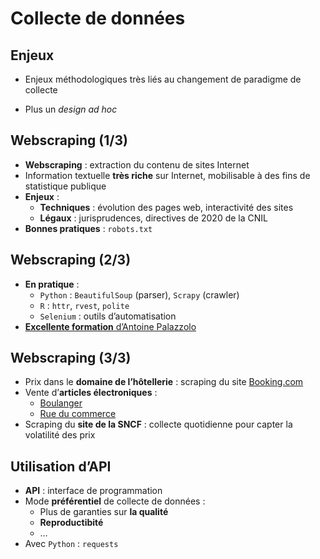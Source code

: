 # Collecte de données

## Enjeux

- Enjeux méthodologiques très liés au changement de paradigme de collecte

- Plus un _design ad hoc_ 


## Webscraping (1/3)

- [**Webscraping**]{.orange} : extraction du contenu de sites Internet
- Information textuelle [**très riche**]{.orange} sur Internet, mobilisable à des fins de statistique publique
- [**Enjeux**]{.orange} :
    - [**Techniques**]{.blue2} : évolution des pages web, interactivité des sites
    - [**Légaux**]{.blue2} : jurisprudences, directives de 2020 de la CNIL
- [**Bonnes pratiques**]{.orange} : `robots.txt`

## Webscraping (2/3)

- [**En pratique**]{.orange} :
    - `Python` : `BeautifulSoup` (parser), `Scrapy` (crawler)
    - `R` : `httr`, `rvest`, `polite`
    - `Selenium` : outils d'automatisation
- [**Excellente formation** d'Antoine Palazzolo](https://inseefrlab.github.io/formation-webscraping/)

## Webscraping (3/3)

- Prix dans le [**domaine de l'hôtellerie**]{.orange} : scraping du site [Booking.com](https://www.booking.com/)
- Vente d'[**articles électroniques**]{.orange} :
    - [Boulanger](https://www.boulanger.com/)
    - [Rue du commerce](https://www.rueducommerce.fr/)
- Scraping du [**site de la SNCF**]{.orange} : collecte quotidienne pour capter la volatilité des prix

## Utilisation d'API

- [**API**]{.orange} : interface de programmation
- Mode [**préférentiel**]{.orange} de collecte de données :
    - Plus de garanties sur [**la qualité**]{.blue2}
    - [**Reproductibité**]{.blue2}
    - ...
- Avec `Python` : `requests`
